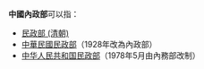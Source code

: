 '''中國內政部'''可以指：
* [[民政部_(清朝)|民政部 (清朝)]]
* [[中華民國內政部#歷史|中華民國民政部]]（1928年改為內政部）
* [[中华人民共和国民政部|中华人民共和国民政部]]（1978年5月由內務部改制）
{{消歧义|cat=五字組織機構消歧义}}